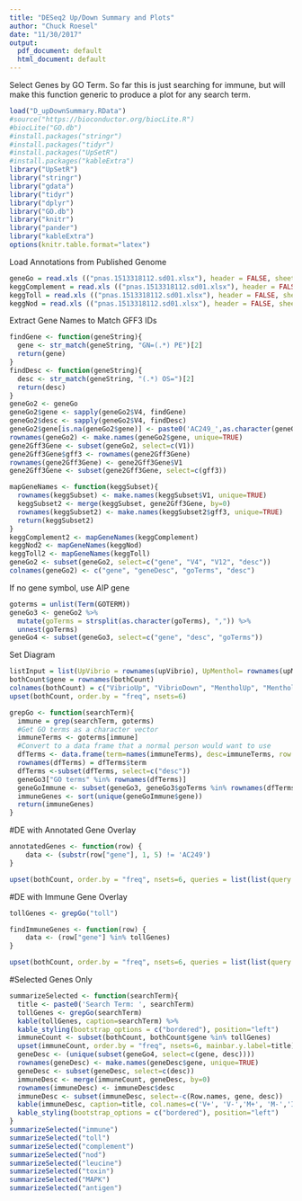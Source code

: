 ```yaml
---
title: "DESeq2 Up/Down Summary and Plots"
author: "Chuck Roesel"
date: "11/30/2017"
output:
  pdf_document: default
  html_document: default
---
```

Select Genes by GO Term. So far this is just searching for immune, but will make this function generic to produce a plot for any search term.
```r
load("D_upDownSummary.RData")
#source("https://bioconductor.org/biocLite.R")
#biocLite("GO.db")
#install.packages("stringr")
#install.packages("tidyr")
#install.packages("UpSetR")
#install.packages("kableExtra")
library("UpSetR")
library("stringr")
library("gdata")
library("tidyr")
library("dplyr")
library("GO.db")
library("knitr")
library("pander")
library("kableExtra")
options(knitr.table.format="latex")
```

Load Annotations from Published Genome
```r
geneGo = read.xls (("pnas.1513318112.sd01.xlsx"), header = FALSE, sheet=1)
keggComplement = read.xls (("pnas.1513318112.sd01.xlsx"), header = FALSE, sheet=8)
keggToll = read.xls (("pnas.1513318112.sd01.xlsx"), header = FALSE, sheet=9)
keggNod = read.xls (("pnas.1513318112.sd01.xlsx"), header = FALSE, sheet=10)
```

Extract Gene Names to Match GFF3 IDs
```r

findGene <- function(geneString){
  gene <- str_match(geneString, "GN=(.*) PE")[2]
  return(gene)
}
findDesc <- function(geneString){
  desc <- str_match(geneString, "(.*) OS=")[2]
  return(desc)
}
geneGo2 <- geneGo
geneGo2$gene <- sapply(geneGo2$V4, findGene)
geneGo2$desc <- sapply(geneGo2$V4, findDesc)
geneGo2$gene[is.na(geneGo2$gene)] <- paste0('AC249_',as.character(geneGo2$V1[is.na(geneGo2$gene)]))
rownames(geneGo2) <- make.names(geneGo2$gene, unique=TRUE)
gene2Gff3Gene <- subset(geneGo2, select=c(V1))
gene2Gff3Gene$gff3 <- rownames(gene2Gff3Gene)
rownames(gene2Gff3Gene) <- gene2Gff3Gene$V1
gene2Gff3Gene <- subset(gene2Gff3Gene, select=c(gff3))
```

```r
mapGeneNames <- function(keggSubset){
  rownames(keggSubset) <- make.names(keggSubset$V1, unique=TRUE)
  keggSubset2 <- merge(keggSubset, gene2Gff3Gene, by=0)
  rownames(keggSubset2) <- make.names(keggSubset2$gff3, unique=TRUE)
  return(keggSubset2)
}
keggComplement2 <- mapGeneNames(keggComplement)
keggNod2 <- mapGeneNames(keggNod)
keggToll2 <- mapGeneNames(keggToll)
geneGo2 <- subset(geneGo2, select=c("gene", "V4", "V12", "desc"))
colnames(geneGo2) <- c("gene", "geneDesc", "goTerms", "desc")
```

If no gene symbol, use AIP gene
```r
goterms = unlist(Term(GOTERM))
geneGo3 <- geneGo2 %>% 
  mutate(goTerms = strsplit(as.character(goTerms), ",")) %>% 
  unnest(goTerms)
geneGo4 <- subset(geneGo3, select=c("gene", "desc", "goTerms"))
```
Set Diagram
```r
listInput = list(UpVibrio = rownames(upVibrio), UpMenthol= rownames(upMenthol), DownVibrio=rownames(downVibrio), DownMenthol=rownames(downMenthol), UpInteraction=rownames(upInter), DownInteraction=rownames(downInter))
bothCount$gene = rownames(bothCount)
colnames(bothCount) = c("VibrioUp", "VibrioDown", "MentholUp", "MentholDown", "InteractionUp", "InteractionDown", "gene")
upset(bothCount, order.by = "freq", nsets=6)
```

```r
grepGo <- function(searchTerm){
  immune = grep(searchTerm, goterms)
  #Get GO terms as a character vector
  immuneTerms <- goterms[immune]
  #Convert to a data frame that a normal person would want to use
  dfTerms <- data.frame(term=names(immuneTerms), desc=immuneTerms, row.names=NULL)
  rownames(dfTerms) = dfTerms$term
  dfTerms <-subset(dfTerms, select=c("desc"))
  geneGo3["GO terms" %in% rownames(dfTerms)]
  geneGoImmune <- subset(geneGo3, geneGo3$goTerms %in% rownames(dfTerms)) 
  immuneGenes <- sort(unique(geneGoImmune$gene))
  return(immuneGenes)
}
```

#DE with Annotated Gene Overlay 
```r
annotatedGenes <- function(row) {
    data <- (substr(row["gene"], 1, 5) != 'AC249')
}

upset(bothCount, order.by = "freq", nsets=6, queries = list(list(query = annotatedGenes, color = "blue", active = T)))
```

#DE with Immune Gene Overlay
```r
tollGenes <- grepGo("toll")

findImmuneGenes <- function(row) {
    data <- (row["gene"] %in% tollGenes)
}

upset(bothCount, order.by = "freq", nsets=6, queries = list(list(query = findImmuneGenes, color = "blue", active = T)))
```

#Selected Genes Only
```r
summarizeSelected <- function(searchTerm){
  title <- paste0('Search Term: ', searchTerm)
  tollGenes <- grepGo(searchTerm)
  kable(tollGenes, caption=searchTerm) %>%
  kable_styling(bootstrap_options = c("bordered"), position="left")
  immuneCount <- subset(bothCount, bothCount$gene %in% tollGenes)
  upset(immuneCount, order.by = "freq", nsets=6, mainbar.y.label=title)
  geneDesc <- (unique(subset(geneGo4, select=c(gene, desc))))
  rownames(geneDesc) <- make.names(geneDesc$gene, unique=TRUE)
  geneDesc <- subset(geneDesc, select=c(desc))
  immuneDesc <- merge(immuneCount, geneDesc, by=0)
  rownames(immuneDesc) <- immuneDesc$desc
  immuneDesc <- subset(immuneDesc, select=-c(Row.names, gene, desc))
  kable(immuneDesc, caption=title, col.names=c('V+', 'V-','M+', 'M-','I+', 'I-')) %>%
  kable_styling(bootstrap_options = c("bordered"), position="left")
}
summarizeSelected("immune")
summarizeSelected("toll")
summarizeSelected("complement")
summarizeSelected("nod")
summarizeSelected("leucine")
summarizeSelected("toxin")
summarizeSelected("MAPK")
summarizeSelected("antigen")
```
